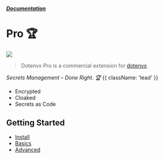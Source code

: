 

##### [Documentation](/docs)
# Pro 🏆

![](https://dotenvx.com/pro-banner.png)

> Dotenvx Pro is a commercial extension for [dotenvx](https://github.com/dotenvx/dotenvx).

*Secrets Management – Done Right. 🏆* {{ className: 'lead' }}

* Encrypted
* Cloaked
* Secrets as Code

## Getting Started

* [Install](/docs/pro/install)
* [Basics](/docs/pro/quickstart)
* [Advanced](/docs/pro/advanced)

&nbsp;
